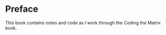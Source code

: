 # Preface {.unnumbered}

This book contains notes and code as I work through the Coding the Matrix book.